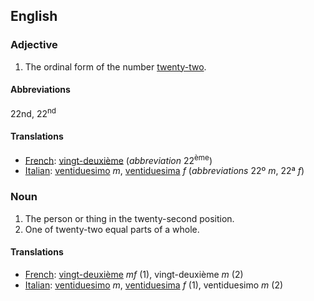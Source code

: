 ==English==

===Adjective===

# The ordinal form of the number [[twenty-two]].

====Abbreviations====
22nd, 22<sup>nd</sup>

====Translations====

*[[French]]: [[vingt-deuxième]] (''abbreviation'' 22<sup>ème</sup>)
*[[Italian]]: [[ventiduesimo]] ''m'', [[ventiduesima]]  ''f'' (''abbreviations'' 22º ''m'', 22ª ''f'')

===Noun===

#The person or thing in the twenty-second position.
#One of twenty-two equal parts of a whole.

====Translations====

*[[French]]: [[vingt-deuxième]] ''mf'' (1), vingt-deuxième ''m'' (2)
*[[Italian]]: [[ventiduesimo]] ''m'', [[ventiduesima]] ''f'' (1), ventiduesimo ''m'' (2)